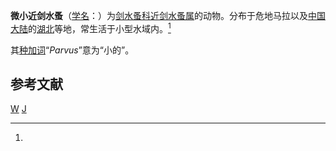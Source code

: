 {{Speciesbox
| genus = Tropocyclops
| species = parvus
| authority = (Kiefer, 1931)<ref name='id12575'>{{cite web| url =http://www.bioinfo.cn/db05/BjdwSpecies.php?action=view&id=12575| title =微小近剑水蚤| work =《中国动物物种编目数据库》| publisher =中国科学院微生物研究所| author =中国科学院动物研究所| accessdate =2009-04-28| deadurl =yes| archiveurl =https://web.archive.org/web/20160305023452/http://www.bioinfo.cn/db05/BjdwSpecies.php?action=view&id=12575| archivedate =2016-03-05}}</ref>
}}

'''微小近剑水蚤'''（[[学名|学名]]：{{lang|la|''Tropocyclops parvus''}}）为[[剑水蚤科|剑水蚤科]][[近剑水蚤属|近剑水蚤属]]的动物。分布于危地马拉以及[[中国大陆|中国大陆]]的[[湖北|湖北]]等地，常生活于小型水域内。<ref name='id12575'/>

其[[种加词|种加词]]“''Parvus''”意为“小的”。

== 参考文献 ==
{{reflist}}

{{Taxonbar|from=Q14508255}}

[[Category:近剑水蚤属|W]]
[[Category:1931年描述的动物|J]]


{{节肢动物小作品}}